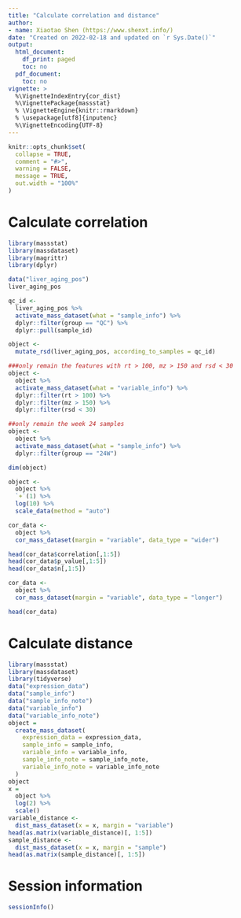 ```yaml
---
title: "Calculate correlation and distance"
author:
- name: Xiaotao Shen (https://www.shenxt.info/)
date: "Created on 2022-02-18 and updated on `r Sys.Date()`"
output:
  html_document:
    df_print: paged
    toc: no
  pdf_document:
    toc: no
vignette: >
  %\VignetteIndexEntry{cor_dist}
  %\VignettePackage{massstat}
  % \VignetteEngine{knitr::rmarkdown}
  % \usepackage[utf8]{inputenc}
  %\VignetteEncoding{UTF-8}
---
```


```r
knitr::opts_chunk$set(
  collapse = TRUE,
  comment = "#>",
  warning = FALSE,
  message = TRUE,
  out.width = "100%"
)
```

# **Calculate correlation**

```r
library(massstat)
library(massdataset)
library(magrittr)
library(dplyr)

data("liver_aging_pos")
liver_aging_pos

qc_id <-
  liver_aging_pos %>%
  activate_mass_dataset(what = "sample_info") %>%
  dplyr::filter(group == "QC") %>%
  dplyr::pull(sample_id)

object <-
  mutate_rsd(liver_aging_pos, according_to_samples = qc_id)

###only remain the features with rt > 100, mz > 150 and rsd < 30
object <-
  object %>%
  activate_mass_dataset(what = "variable_info") %>%
  dplyr::filter(rt > 100) %>%
  dplyr::filter(mz > 150) %>%
  dplyr::filter(rsd < 30)

##only remain the week 24 samples
object <-
  object %>%
  activate_mass_dataset(what = "sample_info") %>%
  dplyr::filter(group == "24W")

dim(object)

object <-
  object %>%
  `+`(1) %>%
  log(10) %>%
  scale_data(method = "auto")

cor_data <-
  object %>%
  cor_mass_dataset(margin = "variable", data_type = "wider")

head(cor_data$correlation[,1:5])
head(cor_data$p_value[,1:5])
head(cor_data$n[,1:5])

cor_data <-
  object %>%
  cor_mass_dataset(margin = "variable", data_type = "longer")

head(cor_data)
```

# **Calculate distance**

```r
library(massstat)
library(massdataset)
library(tidyverse)
data("expression_data")
data("sample_info")
data("sample_info_note")
data("variable_info")
data("variable_info_note")
object =
  create_mass_dataset(
    expression_data = expression_data,
    sample_info = sample_info,
    variable_info = variable_info,
    sample_info_note = sample_info_note,
    variable_info_note = variable_info_note
  )
object
x =
  object %>%
  log(2) %>%
  scale()
variable_distance <-
  dist_mass_dataset(x = x, margin = "variable")
head(as.matrix(variable_distance)[, 1:5])
sample_distance <-
  dist_mass_dataset(x = x, margin = "sample")
head(as.matrix(sample_distance)[, 1:5])

```

# **Session information**

```r
sessionInfo()
```


